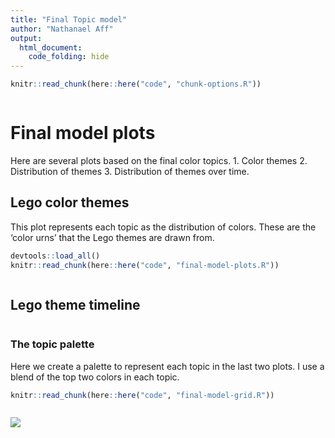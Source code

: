 ```yaml
---
title: "Final Topic model"
author: "Nathanael Aff"
output: 
  html_document:
    code_folding: hide
---
```


```r
knitr::read_chunk(here::here("code", "chunk-options.R"))
```

```r
```


# Final model plots
Here are several plots based on the final color topics.
1. Color themes 
2. Distribution of themes 
3. Distribution of themes over time. 

## Lego color themes
This plot represents each topic as the distribution of colors. These are the 'color urns' that the Lego themes are drawn from.


```r
devtools::load_all()
knitr::read_chunk(here::here("code", "final-model-plots.R"))

```

```r
```

## Lego theme timeline

```r
```


### The topic palette

Here we create a palette to represent each topic in the last two plots. I use a blend of the top two colors in each topic. 

```r
knitr::read_chunk(here::here("code", "final-model-grid.R"))
```

```r
```

![](figure/color-themes-big.png)





